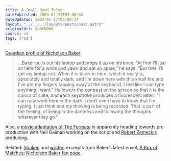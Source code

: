 ```yaml
---
title: A Small Good Thing
datePublished: 2003-01-17T03:00:34
dateUpdated: 2003-01-17T03:00:34
layout: "../../../layouts/posts/post.astro"
originalUrl: $UNKNOWN
source: v1
tags: ["v1"]
---
```


[Guardian profile of Nicholson Baker][1]:

> &#8230;Baker pulls out his laptop and props it up on his knee: &#8220;At first I&#8217;ll just sit here for a while and yawn and eat an apple,&#8221; he says. &#8220;But then I&#8217;ll get my laptop out. When it is black in here, which it really is, absolutely and totally dark, and I&#8217;m down here with this small fire and I&#8217;ve got my fingers tapping away at the keyboard, I feel like I can type anything I want.&#8221; He lowers the contrast on the screen so that it is the colour of slate, and each keystroke produces a fluorescent letter: &#8220;I can now work here in the dark. I don&#8217;t even have to know that I&#8217;m typing. I just think and my thinking is being recorded. That is part of the feeling, of being in the darkness and following the thoughts wherever they go.&#8221;

Also, a [movie adaptation of The Fermata][2] is apparently heading towards pre-production with Neil Gaiman working on the script and [Robert Zemeckis][3] producing.

Related: [Spoken][4] and [written][5] excerpts from Baker&#8217;s latest novel, [A Box of Matches][6]; [Nicholson Baker fan page][7].

[1]: http://books.guardian.co.uk/departments/generalfiction/story/0,6000,872378,00.html "The Guardian: Particular obsessions"
[2]: http://www.neilgaiman.com/exclusive/essay06.asp "NeilGaiman.com: Neil Gaiman's film Work"
[3]: http://uk.imdb.com/Name?Zemeckis,+Robert "IMDb: Robert Zemeckis"
[4]: http://www.npr.org/display_pages/features/feature_921674.html "NPR: Nicholson Baker reads extracts from A Box of Matches"
[5]: http://www.randomhouse.com/randomhouse/catalog/display.pperl?isbn=0375502874&view=excerpt "Random House Trade: An excerpt from A Box of Matches by Nicholson Baker"
[6]: http://www.amazon.co.uk/exec/obidos/ASIN/0701174021/ohsky "Amazon.co.uk: A Box of Matches by Nicholson Baker"
[7]: http://j-walk.com/nbaker
